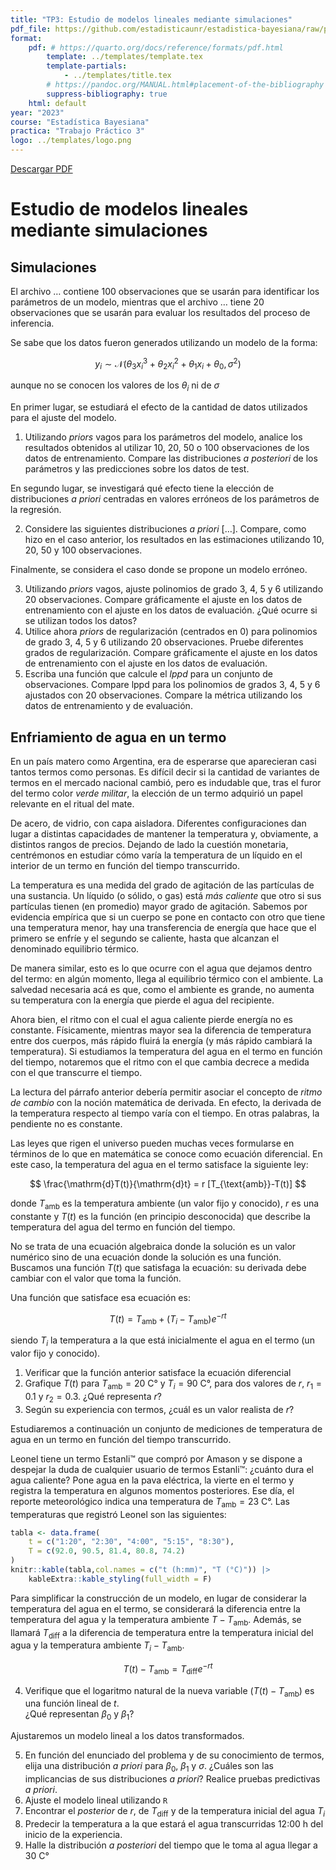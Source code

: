 ```yaml
---
title: "TP3: Estudio de modelos lineales mediante simulaciones"
pdf_file: https://github.com/estadisticaunr/estadistica-bayesiana/raw/pdf/trabajos_practicos/03_tp3.pdf
format:
    pdf: # https://quarto.org/docs/reference/formats/pdf.html
        template: ../templates/template.tex
        template-partials:
            - ../templates/title.tex
        # https://pandoc.org/MANUAL.html#placement-of-the-bibliography
        suppress-bibliography: true
    html: default
year: "2023"
course: "Estadística Bayesiana"
practica: "Trabajo Práctico 3"
logo: ../templates/logo.png
---
```


::: {.content-visible when-format="html"}
[Descargar PDF](%7B%7B%3C%20meta%20pdf_file%20%3E%7D%7D)
:::

# Estudio de modelos lineales mediante simulaciones

## Simulaciones

El archivo ... contiene 100 observaciones que se usarán para identificar los parámetros de
un modelo, mientras que el archivo ... tiene 20 observaciones que se usarán para evaluar 
los resultados del proceso de inferencia.

Se sabe que los datos fueron generados utilizando un modelo de la forma:

$$
y_i \sim \mathcal{N}(\theta_3 x_i^3 + \theta_2 x_i^2 + \theta_1 x_i + \theta_0, \sigma^2)
$$

aunque no se conocen los valores de los $\theta_i$ ni de $\sigma$

En primer lugar, se estudiará el efecto de la cantidad de datos utilizados para el ajuste 
del modelo.

1.  Utilizando *priors* vagos para los parámetros del modelo, analice los resultados 
obtenidos al utilizar 10, 20, 50 o 100 observaciones de los datos de entrenamiento. 
Compare las distribuciones *a posteriori* de los parámetros y las predicciones sobre los
datos de test.

En segundo lugar, se investigará qué efecto tiene la elección de distribuciones *a priori*
centradas en valores erróneos de los parámetros de la regresión.

2.  Considere las siguientes distribuciones *a priori* \[...\]. Compare, como hizo en el 
caso anterior, los resultados en las estimaciones utilizando 10, 20, 50 y 100 
observaciones.

Finalmente, se considera el caso donde se propone un modelo erróneo.

3.  Utilizando *priors* vagos, ajuste polinomios de grado 3, 4, 5 y 6 utilizando 20 
observaciones. Compare gráficamente el ajuste en los datos de entrenamiento con el ajuste 
en los datos de evaluación. ¿Qué ocurre si se utilizan todos los datos?
4.  Utilice ahora *priors* de regularización (centrados en 0) para polinomios de grado 3, 
4, 5 y 6 utilizando 20 observaciones. Pruebe diferentes grados de regularización. 
Compare gráficamente el ajuste en los datos de entrenamiento con el ajuste en los datos de
evaluación.
5.  Escriba una función que calcule el *lppd* para un conjunto de observaciones. 
Compare lppd para los polinomios de grados 3, 4, 5 y 6 ajustados con 20 observaciones. 
Compare la métrica utilizando los datos de entrenamiento y de evaluación.

## Enfriamiento de agua en un termo

En un país matero como Argentina, era de esperarse que aparecieran casi tantos termos como
personas. Es difícil decir si la cantidad de variantes de termos en el mercado nacional 
cambió, pero es indudable que, tras el furor del termo color *verde militar*, la elección 
de un termo adquirió un papel relevante en el ritual del mate.

De acero, de vidrio, con capa aisladora. Diferentes configuraciones dan lugar a distintas 
capacidades de mantener la temperatura y, obviamente, a distintos rangos de precios. 
Dejando de lado la cuestión monetaria, centrémonos en estudiar cómo varía la temperatura 
de un líquido en el interior de un termo en función del tiempo transcurrido.

La temperatura es una medida del grado de agitación de las partículas de una sustancia. 
Un líquido (o sólido, o gas) está *más caliente* que otro si sus partículas tienen 
(en promedio) mayor grado de agitación. Sabemos por evidencia empírica que si un cuerpo se
pone en contacto con otro que tiene una temperatura menor, hay una transferencia de 
energía que hace que el primero se enfríe y el segundo se caliente, hasta que alcanzan el 
denominado equilibrio térmico.

De manera similar, esto es lo que ocurre con el agua que dejamos dentro del termo: en 
algún momento, llega al equilibrio térmico con el ambiente. La salvedad necesaria acá es 
que, como el ambiente es grande, no aumenta su temperatura con la energía que pierde el 
agua del recipiente.

Ahora bien, el ritmo con el cual el agua caliente pierde energía no es constante. 
Físicamente, mientras mayor sea la diferencia de temperatura entre dos cuerpos, más rápido
fluirá la energía (y más rápido cambiará la temperatura). Si estudiamos la temperatura del
agua en el termo en función del tiempo, notaremos que el ritmo con el que cambia decrece a
medida con el que transcurre el tiempo.

La lectura del párrafo anterior debería permitir asociar el concepto de *ritmo de cambio* 
con la noción matemática de derivada. En efecto, la derivada de la temperatura respecto al
tiempo varía con el tiempo. En otras palabras, la pendiente no es constante.

Las leyes que rigen el universo pueden muchas veces formularse en términos de lo que en 
matemática se conoce como ecuación diferencial. En este caso, la temperatura del agua en 
el termo satisface la siguiente ley:

$$
\frac{\mathrm{d}T(t)}{\mathrm{d}t} = r [T_{\text{amb}}-T(t)]
$$

donde $T_{\text{amb}}$ es la temperatura ambiente (un valor fijo y conocido), $r$ es una 
constante y $T(t)$ es la función (en principio desconocida) que describe la temperatura 
del agua del termo en función del tiempo.

No se trata de una ecuación algebraica donde la solución es un valor numérico sino de una 
ecuación donde la solución es una función. Buscamos una función $T(t)$ que satisfaga la 
ecuación: su derivada debe cambiar con el valor que toma la función.

Una función que satisface esa ecuación es:

$$
T(t) = T_{\text{amb}} + (T_i - T_{\text{amb}})e^{-rt}
$$ 

siendo $T_i$ la temperatura a la que está inicialmente el agua en el termo 
(un valor fijo y conocido).

1.  Verificar que la función anterior satisface la ecuación diferencial
2.  Grafique $T(t)$ para $T_{\text{amb}} = 20 \text{ C°}$ y $T_i = 90 \text{ C°}$, 
    para dos valores de $r$, $r_1=0.1$ y $r_2 = 0.3$. ¿Qué representa $r$?
3.  Según su experiencia con termos, ¿cuál es un valor realista de $r$?

Estudiaremos a continuación un conjunto de mediciones de temperatura de agua en un termo 
en función del tiempo transcurrido.

Leonel tiene un termo Estanli™ que compró por Amason y se dispone a despejar la duda de 
cualquier usuario de termos Estanli™: ¿cuánto dura el agua caliente? Pone agua en la pava 
eléctrica, la vierte en el termo y registra la temperatura en algunos momentos posteriores.
Ese día, el reporte meteorológico indica una temperatura de $T_{\text{amb}} = 23\text{ C°}$. 
Las temperaturas que registró Leonel son las siguientes:

```r
tabla <- data.frame(
    t = c("1:20", "2:30", "4:00", "5:15", "8:30"),
    T = c(92.0, 90.5, 81.4, 80.8, 74.2)
)
knitr::kable(tabla,col.names = c("t (h:mm)", "T (°C)")) |> 
    kableExtra::kable_styling(full_width = F)
```

Para simplificar la construcción de un modelo, en lugar de considerar la temperatura del 
agua en el termo, se considerará la diferencia entre la temperatura del agua y la 
temperatura ambiente $T-T_{\text{amb}}$. Además, se llamará $T_{\text{diff}}$ a la 
diferencia de temperatura entre la temperatura inicial del agua y la temperatura ambiente 
$T_i - T_{\text{amb}}$.

$$
T(t) - T_{\text{amb}} = T_{\text{diff}} e^{-rt}
$$

4.  Verifique que el logaritmo natural de la nueva variable ($T(t) - T_{\text{amb}}$) es 
    una función lineal de $t$.  
    ¿Qué representan $\beta_0$ y $\beta_1$?

Ajustaremos un modelo lineal a los datos transformados.

5.  En función del enunciado del problema y de su conocimiento de termos, elija una 
    distribución *a priori* para $\beta_0$, $\beta_1$ y $\sigma$. ¿Cuáles son las 
    implicancias de sus distribuciones *a priori*? Realice pruebas predictivas *a priori*.
6.  Ajuste el modelo lineal utilizando `R`
7.  Encontrar el *posterior* de $r$, de $T_{\text{diff}}$ y de la temperatura inicial del 
    agua $T_i$
8.  Predecir la temperatura a la que estará el agua transcurridas 12:00 h del inicio de 
    la experiencia.
9.  Halle la distribución *a posteriori* del tiempo que le toma al agua llegar a 
    $30 \text{ C°}$
